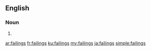 ==English==

===Noun===
{{head|en}}

# {{plural of|failing}}

[[ar:failings]]
[[fr:failings]]
[[ku:failings]]
[[my:failings]]
[[ja:failings]]
[[simple:failings]]